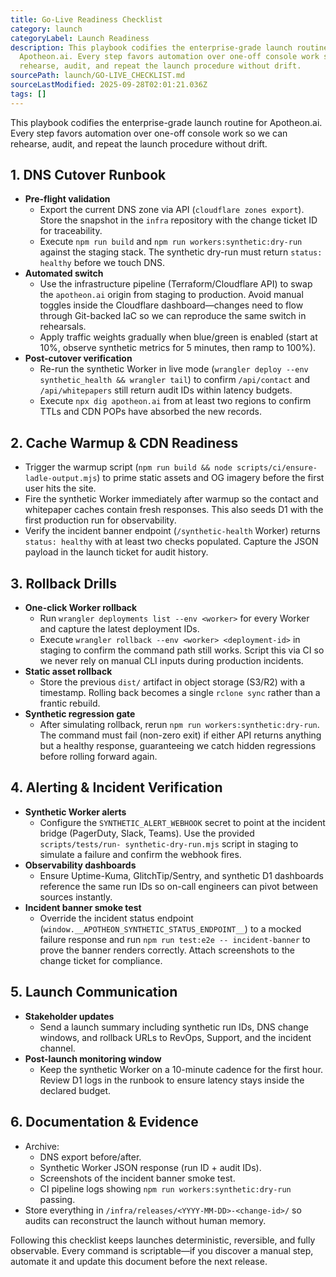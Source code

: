 ```yaml
---
title: Go-Live Readiness Checklist
category: launch
categoryLabel: Launch Readiness
description: This playbook codifies the enterprise-grade launch routine for
  Apotheon.ai. Every step favors automation over one-off console work so we can
  rehearse, audit, and repeat the launch procedure without drift.
sourcePath: launch/GO-LIVE_CHECKLIST.md
sourceLastModified: 2025-09-28T02:01:21.036Z
tags: []
---
```


This playbook codifies the enterprise-grade launch routine for Apotheon.ai. Every
step favors automation over one-off console work so we can rehearse, audit, and
repeat the launch procedure without drift.

## 1. DNS Cutover Runbook

- **Pre-flight validation**
  - Export the current DNS zone via API (`cloudflare zones export`). Store the
    snapshot in the `infra` repository with the change ticket ID for traceability.
  - Execute `npm run build` and `npm run workers:synthetic:dry-run` against the
    staging stack. The synthetic dry-run must return `status: healthy` before
    we touch DNS.
- **Automated switch**
  - Use the infrastructure pipeline (Terraform/Cloudflare API) to swap the
    `apotheon.ai` origin from staging to production. Avoid manual toggles inside
    the Cloudflare dashboard—changes need to flow through Git-backed IaC so we
    can reproduce the same switch in rehearsals.
  - Apply traffic weights gradually when blue/green is enabled (start at 10%,
    observe synthetic metrics for 5 minutes, then ramp to 100%).
- **Post-cutover verification**
  - Re-run the synthetic Worker in live mode (`wrangler deploy --env
synthetic_health && wrangler tail`) to confirm `/api/contact` and
    `/api/whitepapers` still return audit IDs within latency budgets.
  - Execute `npx dig apotheon.ai` from at least two regions to confirm TTLs and
    CDN POPs have absorbed the new records.

## 2. Cache Warmup & CDN Readiness

- Trigger the warmup script (`npm run build && node scripts/ci/ensure-ladle-output.mjs`)
  to prime static assets and OG imagery before the first user hits the site.
- Fire the synthetic Worker immediately after warmup so the contact and
  whitepaper caches contain fresh responses. This also seeds D1 with the first
  production run for observability.
- Verify the incident banner endpoint (`/synthetic-health` Worker) returns
  `status: healthy` with at least two checks populated. Capture the JSON payload
  in the launch ticket for audit history.

## 3. Rollback Drills

- **One-click Worker rollback**
  - Run `wrangler deployments list --env <worker>` for every Worker and capture
    the latest deployment IDs.
  - Execute `wrangler rollback --env <worker> <deployment-id>` in staging to
    confirm the command path still works. Script this via CI so we never rely on
    manual CLI inputs during production incidents.
- **Static asset rollback**
  - Store the previous `dist/` artifact in object storage (S3/R2) with a timestamp.
    Rolling back becomes a single `rclone sync` rather than a frantic rebuild.
- **Synthetic regression gate**
  - After simulating rollback, rerun `npm run workers:synthetic:dry-run`. The
    command must fail (non-zero exit) if either API returns anything but a
    healthy response, guaranteeing we catch hidden regressions before rolling
    forward again.

## 4. Alerting & Incident Verification

- **Synthetic Worker alerts**
  - Configure the `SYNTHETIC_ALERT_WEBHOOK` secret to point at the incident
    bridge (PagerDuty, Slack, Teams). Use the provided `scripts/tests/run-
synthetic-dry-run.mjs` script in staging to simulate a failure and confirm
    the webhook fires.
- **Observability dashboards**
  - Ensure Uptime-Kuma, GlitchTip/Sentry, and synthetic D1 dashboards reference
    the same run IDs so on-call engineers can pivot between sources instantly.
- **Incident banner smoke test**
  - Override the incident status endpoint (`window.__APOTHEON_SYNTHETIC_STATUS_ENDPOINT__`)
    to a mocked failure response and run `npm run test:e2e -- incident-banner`
    to prove the banner renders correctly. Attach screenshots to the change
    ticket for compliance.

## 5. Launch Communication

- **Stakeholder updates**
  - Send a launch summary including synthetic run IDs, DNS change windows, and
    rollback URLs to RevOps, Support, and the incident channel.
- **Post-launch monitoring window**
  - Keep the synthetic Worker on a 10-minute cadence for the first hour. Review
    D1 logs in the runbook to ensure latency stays inside the declared budget.

## 6. Documentation & Evidence

- Archive:
  - DNS export before/after.
  - Synthetic Worker JSON response (run ID + audit IDs).
  - Screenshots of the incident banner smoke test.
  - CI pipeline logs showing `npm run workers:synthetic:dry-run` passing.
- Store everything in `/infra/releases/<YYYY-MM-DD>-<change-id>/` so audits
  can reconstruct the launch without human memory.

Following this checklist keeps launches deterministic, reversible, and fully
observable. Every command is scriptable—if you discover a manual step, automate
it and update this document before the next release.
